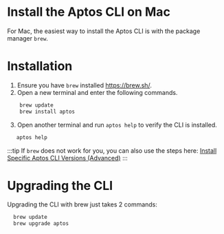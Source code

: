 # Install the Aptos CLI on Mac

For Mac, the easiest way to install the Aptos CLI is with the package manager `brew`.

# Installation

1. Ensure you have `brew` installed https://brew.sh/.
2. Open a new terminal and enter the following commands.

```bash
    brew update
    brew install aptos
```

3. Open another terminal and run `aptos help` to verify the CLI is installed.

```bash
   aptos help
```

:::tip
If `brew` does not work for you, you can also use the steps here: [Install Specific Aptos CLI Versions (Advanced)](install-cli-specific-version.md)
:::

# Upgrading the CLI

Upgrading the CLI with brew just takes 2 commands:

```bash
  brew update
  brew upgrade aptos
```
